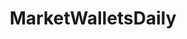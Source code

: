 ---
title: MarketWalletsDaily
openapi: ../analytics-api.json post /rpc/Analytics/MarketWalletsDaily
---